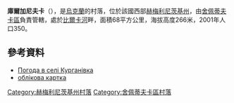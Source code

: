 {{coord|49|56|22|N|27|14|4|E|scale:30000|display=title}}

'''庫爾加尼夫卡'''（{{lang-uk|Курганівка}}），是[[烏克蘭|烏克蘭]]的村落，位於該國西部[[赫梅利尼茨基州|赫梅利尼茨基州]]，由[[舍佩蒂夫卡區|舍佩蒂夫卡區]]負責管轄，處於[[比爾卡河_(霍莫拉河支流)|比爾卡河]]畔，面積68平方公里，海拔高度266米，2001年人口350。

==參考資料==
* [http://weather.in.ua/ua/hmel'nickaja/12806 Погода в селі Курганівка] {{Wayback|url=http://weather.in.ua/ua/hmel%27nickaja/12806 |date=20170206175237 }}
* [http://gska2.rada.gov.ua/pls/z7502/A005?rdat1=11.04.2015&rf7571=37189 облікова картка]{{dead link|date=2018年2月 |bot=InternetArchiveBot |fix-attempted=yes }}

{{DEFAULTSORT:Курганівка}}
[[Category:赫梅利尼茨基州村落|Category:赫梅利尼茨基州村落]]
[[Category:舍佩蒂夫卡區村落|Category:舍佩蒂夫卡區村落]]


{{Khmelnytskyi-geo-stub}}